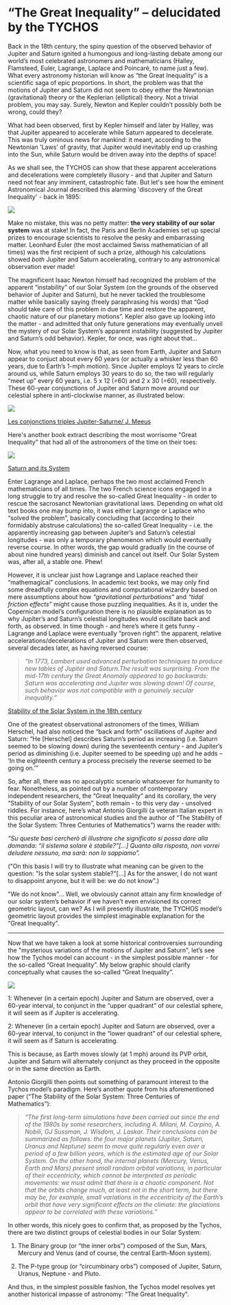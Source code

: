 “The Great Inequality” – delucidated by the TYCHOS 
=================================================================================

Back in the 18th century, the spiny question of the observed behavior of Jupiter and Saturn ignited a humongous and long-lasting debate among our world’s most celebrated astronomers and mathematicians (Halley, Flamsteed, Euler, Lagrange, Laplace and Poincaré, to name just a few). What every astronomy historian will know as “the Great Inequality” is a scientific saga of epic proportions. In short, the problem was that the motions of Jupiter and Saturn did not seem to obey either the Newtonian (gravitational) theory or the Keplerian (elliptical) theory. Not a trivial problem, you may say. Surely, Newton and Kepler couldn’t possibly both be wrong, could they?

What had been observed, first by Kepler himself and later by Halley, was that Jupiter appeared to accelerate while Saturn appeared to decelerate. This was truly ominous news for mankind: it meant, according to the Newtonian 'Laws' of gravity, that Jupiter would inevitably end up crashing into the Sun, while Saturn would be driven away into the depths of space! 

As we shall see, the TYCHOS can show that these apparent accelerations and decelerations were completely illusory - and that Jupiter and Saturn need not fear any imminent, catastrophic fate. But let's see how the eminent Astronomical Journal described this alarming 'discovery of the Great Inequality' - back in 1895: 

![](http://www.septclues.com/TYCHOS/Great_Inequality_EdgarLovett_paper.jpg)

Make no mistake, this was no petty matter: **the very stability of our solar system** was at stake! In fact, the Paris and Berlin Academies set up special prizes to encourage scientists to resolve the pesky and embarrassing matter. Leonhard Euler (the most acclaimed Swiss mathematician of all times) was the first recipient of such a prize, although his calculations showed _both_ Jupiter and Saturn accelerating, contrary to any astronomical observation ever made!

The magnificent Isaac Newton himself had recognized the problem of the apparent “instability” of our Solar System (on the grounds of the observed behavior of Jupiter and Saturn), but he never tackled the troublesome matter while basically saying (freely paraphrasing his words) that “God should take care of this problem in due time and restore the apparent, chaotic nature of our planetary motions”. Kepler also gave up looking into the matter - and admitted that only future generations may eventually unveil the mystery of our Solar System’s apparent instability (suggested by Jupiter and Saturn’s odd behavior). Kepler, for once, was right about that...

Now, what you need to know is that, as seen from Earth, Jupiter and Saturn appear to conjuct about every 60 years (or actually a whisker less than 60 years, due to Earth’s 1-mph motion). Since Jupiter employs 12 years to circle around us, while Saturn employs 30 years to do so, the two will regularly “meet up” every 60 years, i.e. 5 x 12 (=60) and 2 x 30 (=60), respectively. These 60-year conjunctions of Jupiter and Saturn move around our celestial sphere in anti-clockwise manner, as illustrated below:

![](http://www.septclues.com/TYCHOS/Great_Inequ_60yearConjunctions.jpg)

[Les conjonctions triples Jupiter-Saturne/ J. Meeus](https://adsabs.harvard.edu/cgi-bin/nph-iarticle_query?bibcode=1980LAstr..94...27M&db_key=AST&page_ind=1&plate_select=NO&data_type=GIF&type=S) 

Here's another book extract describing the most worrisome "Great Inequality" that had all of the astronomers of the time on their toes:

![](https://septclues.com/TYCHOS/Great_Inequality_Proctor_01.jpg)

[Saturn and its System](https://books.google.com.br/books?id=S68RAAAAYAAJ&hl=it&pg=PA128#v=onepage&q&f=false)

Enter Lagrange and Laplace, perhaps the two most acclaimed French mathematicians of all times. The two French science icons engaged in a long struggle to try and resolve the so-called Great Inequality - in order to rescue the sacrosanct Newtonian gravitational laws. Depending on what old text books one may bump into, it was either Lagrange or Laplace who “solved the problem”, basically concluding that (according to their formidably abstruse calculations) the so-called Great Inequality - i.e. the apparently increasing gap between Jupiter’s and Saturn’s celestial longitudes - was only a temporary phenomenon which would eventually reverse course. In other words, the gap would gradually (in the course of about nine hundred years) diminish and cancel out itself. Our Solar System was, after all, a stable one. Phew!

However, it is unclear just how Lagrange and Laplace reached their “mathemagical” conclusions. In academic text books, we may only find some dreadfully complex equations and computational wizardry based on mere assumptions about how _“gravitational perturbations”_ and _“tidal friction effects”_ might cause those puzzling inequalities. As it is, under the Copernican model’s configuration there is no plausible explanation as to why Jupiter’s and Saturn’s celestial longitudes would oscillate back and forth, as observed. In time though - and here’s where it gets funny - Lagrange and Laplace were eventually “proven right”: the apparent, relative accelerations/decelerations of Jupiter and Saturn were then observed, several decades later, as having reversed course:

> _“In 1773, Lambert used advanced perturbation techniques to produce new tables of Jupiter and Saturn.The result was surprising. From the mid-17th century the Great Anomaly appeared to go backwards: Saturn was accelerating and Jupiter was slowing down! Of course, such behavior was not compatible with a genuinely secular inequality.”_

[Stability of the Solar System in the 18th century](https://www.academia.edu/25687069/And_Yet_It_Stands_The_Stability_of_the_Solar_System_in_Eighteenth_Century)

One of the greatest observational astronomers of the times, William Herschel, had also noticed the “back and forth” oscillations of Jupiter and Saturn: “He [Herschel] describes Saturn’s period as increasing (i.e. Saturn seemed to be slowing down) during the seventeenth century - and Jupiter’s period as diminishing (i.e. Jupiter seemed to be speeding up) and he adds – ‘In the eighteenth century a process precisely the reverse seemed to be going on.’”

So, after all, there was no apocalyptic scenario whatsoever for humanity to fear. Nonetheless, as pointed out by a number of contemporary independent researchers, the “Great Inequality” and its corollary, the very “Stability of our Solar System”, both remain - to this very day - unsolved riddles. For instance, here’s what Antonio Giorgilli (a veteran Italian expert in this peculiar area of astronomical studies and the author of “The Stability of the Solar System: Three Centuries of Mathematics”) warns the reader with:

_“Su queste basi cercherò di illustrare che significato si possa dare alla domanda: “il sistema solare è stabile?”[...] Quanto alla risposta, non vorrei deludere nessuno, ma sarà: non lo sappiamo”._

("On this basis I will try to illustrate what meaning can be given to the question: "Is the solar system stable?"[...] As for the answer, I do not want to disappoint anyone, but it will be: we do not know".)

"We do not know"... Well, we obviously cannot attain any firm knowledge of our solar system’s behavior if we haven’t even envisioned its correct geometric layout, can we? As I will presently illustrate, the TYCHOS model’s geometric layout provides the simplest imaginable explanation for the “Great Inequality”.


*********************************************************************************************************************

Now that we have taken a look at some historical controversies surrounding the "mysterious variations of the motions of Jupiter and Saturn", let’s see how the Tychos model can account - in the simplest possible manner - for the so-called “Great Inequality”. My below graphic should clarify conceptually what causes the so-called “Great Inequality”.

![](http://www.septclues.com/TYCHOS/Great_Inequality_Concept_01.jpg)

1: Whenever (in a certain epoch) Jupiter and Saturn are observed, over a 60-year interval, to conjunct in the “upper quadrant” of our celestial sphere, it will seem as if Jupiter is accelerating.

2: Whenever (in a certain epoch) Jupiter and Saturn are observed, over a 60-year interval, to conjunct in the “lower quadrant” of our celestial sphere, it will seem as if Saturn is accelerating.

This is because, as Earth moves slowly (at 1 mph) around its PVP orbit, Jupiter and Saturn will alternately conjunct as they proceed in the opposite or in the same direction as Earth. 

Antonio Giorgilli then points out something of paramount interest to the Tychos model’s paradigm. Here’s another quote from his aforementioned paper (“The Stability of the Solar System: Three Centuries of Mathematics”):

> _“The first long-term simulations have been carried out since the end of the 1980s by some researchers, including A. Milani, M. Carpino, A. Nobili, GJ Sussman, J. Wisdom, J. Laskar. Their conclusions can be summarized as follows: the four major planets (Jupiter, Saturn, Uranus and Neptune) seem to move quite regularly even over a period of a few billion years, which is the estimated age of our Solar System. On the other hand, the internal planets (Mercury, Venus, Earth and Mars) present small random orbital variations, in particular of their eccentricity, which cannot be interpreted as periodic movements: we must admit that there is a chaotic component. Not that the orbits change much, at least not in the short term, but there may be, for example, small variations in the eccentricity of the Earth’s orbit that have very significant effects on the climate: the glaciations appear to be correlated with these variations.”_

In other words, this nicely goes to confirm that, as proposed by the Tychos, there are two distinct groups of celestial bodies in our Solar System:

1. The Binary group (or “the inner orbs”) composed of the Sun, Mars, Mercury and Venus (and of course, the central Earth-Moon system).

2. The P-type group (or “circumbinary orbs”) composed of Jupiter, Saturn, Uranus, Neptune - and Pluto.

And thus, in the simplest possible fashion, the Tychos model resolves yet another historical impasse of astronomy: “The Great Inequality".
